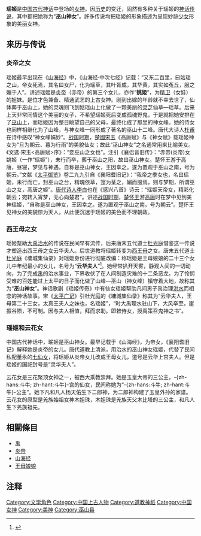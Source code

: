 {{unreferenced|time=2018-03-27T12:08:49+00:00}}
'''瑶姬'''是[[中国古代|中国古代]][[神话|神话]]中登场的[[女神|女神]]。因[[历史|历史]]的变迁，固然有多种关于瑶姬的[[神话|神话]][[传说|传说]]，其中都把她称为“'''巫山神女'''”。許多传说均把瑶姬的形象描述为呈现妙龄[[少女|少女]]形象的美丽女神。

== 来历与传说 ==
=== 炎帝之女 ===
瑶姬最早出现在《[[山海经|山海经]]》中，《山海经·中次七经》记载：“又东二百里，曰姑瑶之山。帝女死焉，其名曰女尸，化为瑶草，其叶胥成，其华黄，其实如菟丘，服之媚于人”。讲述瑶姬是[[炎帝|炎帝]]（赤帝）的第三个女儿，亦作“'''姚姬'''”，为[[精卫|精卫]]（女娃）的姐妹。是位才色兼备、精通武艺的上古女神。刚到出嫁的年龄就不幸去世了，仙体葬于巫山上，她的灵魂则飞到姑瑶山上化做了一颗美丽的[[灵芝|灵芝]]仙草—瑶草。后来上天非常同情这个美丽的女子，不希望瑶姬死后变成孤魂野鬼，于是就把她安排在了[[巫山山脉|巫山]]上，而瑶姬因为整日眺望自己的父母，最终化成了那里的神女峰。她的侍女也同样相继化为了山峰，与神女峰一同形成了著名的巫山十二峰。唐代大诗人[[杜甫|杜甫]]在诗中感叹“神女峰娟妙”。[[战国时期|战国时期]]，[[楚國|楚國]][[宋玉|宋玉]]《高唐赋》与《神女赋》载瑶姬神女为“旦为朝云、暮为行雨”的美貌仙女；故此“巫山神女”之名通常用来比喻美女。《文选·宋玉<高唐赋>序》：“妾巫山之女也”。注引《襄侣音旧传》：“赤帝(炎帝)女姚姬（一作“瑶姬”），未行而卒，葬于巫山之阳，故曰巫山神女。楚怀王游于高唐，昼寝，梦见与神遇，自称是巫山神女，王因幸之。遂为置观于巫山之南，号为朝云。”文献《[[太平御览|太平御览]]》卷二九九引自《襄阳耆旧记》：“我帝之季女也，名曰瑶姬，未行而亡，封巫山之台，精魂依草，寔为茎之，媚而服焉，则与梦期，所谓巫山之女，高唐之姬”。[[唐代|唐代]][[诗人|诗人]][[李白|李白]]也在《感兴八首》诗云：“瑶姬天帝女，精彩化朝云；宛转入宵梦，无心向楚君”。讲述[[战国时期|战国时期]]，[[楚怀王|楚怀王]]游[[高唐|高唐]]时在梦中见到美神瑶姬，“自称是巫山神女，王因幸之。遂为置观于巫山之南，号为朝云”。楚怀王见神女的美貌惊为天人，从此便沉迷于瑶姬的美色而不理朝政。

=== 西王母之女 ===
瑶姬幫助[[大禹治水|大禹治水]]的传说在民间早有流传，后来唐末五代道士[[杜光庭|杜光庭]]借鉴这一传说才塑造出西王母之女云华夫人。后世道教将瑶姬转变为[[西王母|西王母]]之女。唐末五代道士[[杜光庭|杜光庭]]《墉城集仙录》对瑶姬身份进行彻底改编：称瑶姬是王母娘娘的二十三个女儿中年纪最小的女儿，名号为“'''云华夫人'''”<ref>{{wikisource-inline|墉城集仙錄/卷03#雲華夫人|《墉城集仙錄》卷3}}</ref>。她经常扒开天雾，静观人间的一切动向，为了完成[[禹|禹]]的治水事业，下界收伏了在人间制造灾难的十二条恶龙。为了怜悯受难的百姓能过上太平的日子而化做了山峰—巫山（神女峰）镇守着大地，故称其为“'''巫山神女'''”。神话歌剧《瑶姬传奇》中有仙女瑶姬帮助凡间男子禹治理[[洪水|洪水]]而相恋的神话故事。宋《[[太平广记|太平广记]]》引杜光庭的《墉城集仙录》称其为“云华夫人，王母第二十三女，太真王夫人之妹也，名瑶姬”，“时大禹理水驻山下，大风卒至，崖振谷陨，不可制。因与夫人相值，拜而求助。即敕侍女，授禹策召鬼神之书”。

=== 瑶姬和云花女 ===
中国古代神话中，瑤姬是巫山神女。最早记载于《山海经》，为帝女，《襄阳耆旧记》解释她是炎帝的女儿。唐代道教上清派，用治水的巫山神女瑶姬，代替了民间私配董永的[[七仙女|七仙女]]，将瑶姬从炎帝女儿改成王母女儿，道号是云华上宫夫人。但是瑶姬的国祀封号是“灵华夫人”。

云花女是三花聚顶女神之一，被西大乘教崇拜。她是玉皇大帝的三公主，-{zh-hans:斗牛; zh-hant:斗牛}-宫的仙女，民间称她为“-{zh-hans:斗牛; zh-hant:斗牛}-公主”。她下凡和凡人杨天佑生下二郎神，为二郎神构建了玉皇外孙的家谱。云花女的原型是羌族始祖女神木姐珠，木姐珠是羌族天父木比塔的三公主，和凡人生下羌族祖先。

== 相關條目 ==
*[[禹|禹]]
*[[炎帝|炎帝]]
*[[山海经|山海经]]
*[[西王母|王母娘娘]]

== 注释 ==
{{reflist}}

{{中國神話}}
[[Category:文学角色|Category:文学角色]]
[[Category:中国上古人物|Category:中国上古人物]]
[[Category:道教神祇|Category:道教神祇]]
[[Category:中国女神|Category:中国女神]]
[[Category:美神|Category:美神]]
[[Category:巫山县|Category:巫山县]]